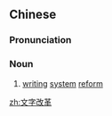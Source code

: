 ==Chinese==
{{zh-forms|type=22}}

===Pronunciation===
{{zh-pron
|m=wénzì gǎigé
|cat=n
}}

===Noun===
{{zh-noun}}

# [[writing]] [[system]] [[reform]]

[[zh:文字改革]]